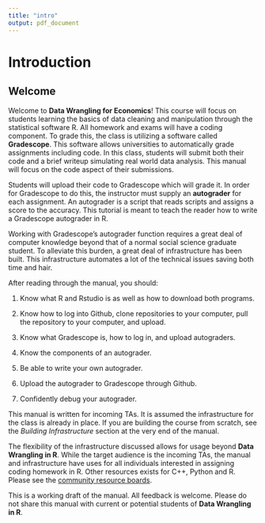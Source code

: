 ```yaml
---
title: "intro"
output: pdf_document
---
```


# Introduction

## Welcome

Welcome to **Data Wrangling for Economics**! This course will focus on students learning the basics of data cleaning and manipulation through the statistical software R. All homework and exams will have a coding component. To grade this, the class is utilizing a software called **Gradescope**. This software allows universities to automatically grade assignments including code. In this class, students will submit both their code and a brief writeup simulating real world data analysis. This manual will focus on the code aspect of their submissions.

Students will upload their code to Gradescope which will grade it. In order for Gradescope to do this, the instructor must supply an **autograder** for each assignment. An autograder is a script that reads scripts and assigns a score to the accuracy. This tutorial is meant to teach the reader how to write a Gradescope autograder in R.

Working with Gradescope's autograder function requires a great deal of computer knowledge beyond that of a normal social science graduate student. To alleviate this burden, a great deal of infrastructure has been built. This infrastructure automates a lot of the technical issues saving both time and hair. 

After reading through the manual, you should:

(1) Know what R and Rstudio is as well as how to download both programs.

(2) Know how to log into Github, clone repositories to your computer, pull the repository to your computer, and upload.

(3) Know what Gradescope is, how to log in, and upload autograders.

(3) Know the components of an autograder.

(4) Be able to write your own autograder.

(5) Upload the autograder to Gradescope through Github.

(6) Confidently debug your autograder.

This manual is written for incoming TAs. It is assumed the infrastructure for the class is already in place. If you are building the course from scratch, see the *Building Infrastructure* section at the very end of the manual.

The flexibility of the infrastructure discussed allows for usage beyond **Data Wrangling in R**. While the target audience is the incoming TAs, the manual and infrastructure have uses for all individuals interested in assigning coding homework in R. Other resources exists for C++, Python and R. Please see the [community resource boards](https://gradescope-autograders.readthedocs.io/en/latest/resources/).

This is a working draft of the manual. All feedback is welcome. Please do not share this manual with current or potential students of **Data Wrangling in R**.
